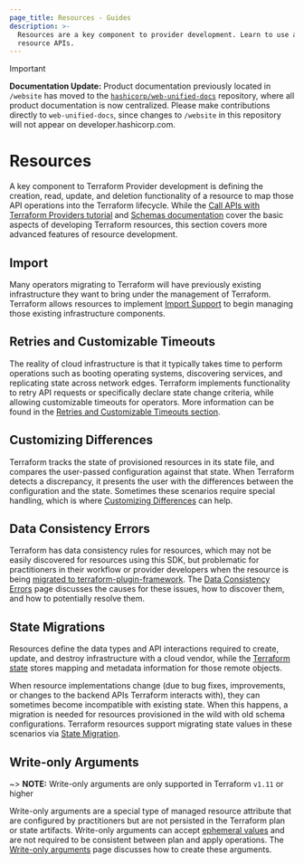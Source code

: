 ```yaml
---
page_title: Resources - Guides
description: >-
  Resources are a key component to provider development. Learn to use advanced
  resource APIs.
---
```


> [!IMPORTANT]  
> **Documentation Update:** Product documentation previously located in `/website` has moved to the [`hashicorp/web-unified-docs`](https://github.com/hashicorp/web-unified-docs) repository, where all product documentation is now centralized. Please make contributions directly to `web-unified-docs`, since changes to `/website` in this repository will not appear on developer.hashicorp.com.

# Resources

A key component to Terraform Provider development is defining the creation, read, update, and deletion functionality of a resource to map those API operations into the Terraform lifecycle. While the [Call APIs with Terraform Providers tutorial](/terraform/tutorials/providers?utm_source=WEBSITE&utm_medium=WEB_IO&utm_offer=ARTICLE_PAGE&utm_content=DOCS) and [Schemas documentation](/terraform/plugin/sdkv2/schemas) cover the basic aspects of developing Terraform resources, this section covers more advanced features of resource development.

## Import

Many operators migrating to Terraform will have previously existing infrastructure they want to bring under the management of Terraform. Terraform allows resources to implement [Import Support](/terraform/plugin/sdkv2/resources/import) to begin managing those existing infrastructure components.

## Retries and Customizable Timeouts

The reality of cloud infrastructure is that it typically takes time to perform operations such as booting operating systems, discovering services, and replicating state across network edges. Terraform implements functionality to retry API requests or specifically declare state change criteria, while allowing customizable timeouts for operators. More information can be found in the [Retries and Customizable Timeouts section](/terraform/plugin/sdkv2/resources/retries-and-customizable-timeouts).

## Customizing Differences

Terraform tracks the state of provisioned resources in its state file, and compares the user-passed configuration against that state. When Terraform detects a discrepancy, it presents the user with the differences between the configuration and the state. Sometimes these scenarios require special handling, which is where [Customizing Differences](/terraform/plugin/sdkv2/resources/customizing-differences) can help.

## Data Consistency Errors

Terraform has data consistency rules for resources, which may not be easily discovered for resources using this SDK, but problematic for practitioners in their workflow or provider developers when the resource is being [migrated to terraform-plugin-framework](/terraform/plugin/framework/migrating). The [Data Consistency Errors](/terraform/plugin/sdkv2/resources/data-consistency-errors) page discusses the causes for these issues, how to discover them, and how to potentially resolve them.

## State Migrations

Resources define the data types and API interactions required to create, update, and destroy infrastructure with a cloud vendor, while the [Terraform state](/terraform/language/state) stores mapping and metadata information for those remote objects.

When resource implementations change (due to bug fixes, improvements, or changes to the backend APIs Terraform interacts with), they can sometimes become incompatible with existing state. When this happens, a migration is needed for resources provisioned in the wild with old schema configurations. Terraform resources support migrating state values in these scenarios via [State Migration](/terraform/plugin/sdkv2/resources/state-migration).

## Write-only Arguments

~> **NOTE:** Write-only arguments are only supported in Terraform `v1.11` or higher

Write-only arguments are a special type of managed resource attribute
that are configured by practitioners but are not persisted in the Terraform plan or state artifacts.
Write-only arguments can accept [ephemeral values](/terraform/language/resources/ephemeral) and are not required to be consistent between plan and apply operations.
The [Write-only arguments](/terraform/plugin/sdkv2/resources/write-only-arguments) page discusses how to create these arguments.